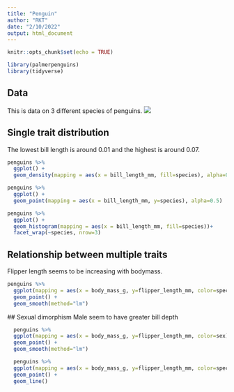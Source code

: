 ```yaml
---
title: "Penguin"
author: "RKT"
date: "2/10/2022"
output: html_document
---
```


```r
knitr::opts_chunk$set(echo = TRUE)
```

```r

library(palmerpenguins) 
library(tidyverse)
```

## Data
This is data on 3 different species of penguins.
![](culmen_depth.png)




## Single trait distribution
The lowest bill length is around 0.01 and the highest is around 0.07.

```r
penguins %>%
  ggplot() +
  geom_density(mapping = aes(x = bill_length_mm, fill=species), alpha=0.5)

```


```r
penguins %>%
  ggplot() +
  geom_point(mapping = aes(x = bill_length_mm, y=species), alpha=0.5)

```

```r
penguins %>%
  ggplot() +
  geom_histogram(mapping = aes(x = bill_length_mm, fill=species))+
  facet_wrap(~species, nrow=3)
```


## Relationship between multiple traits
Flipper length seems to be increasing with bodymass.

```r
penguins %>%
  ggplot(mapping = aes(x = body_mass_g, y=flipper_length_mm, color=species)) +
  geom_point() +
  geom_smooth(method="lm")
```
  

  ## Sexual dimorphism
  Male seem to have greater bill depth
  
```r
  penguins %>%
  ggplot(mapping = aes(x = body_mass_g, y=flipper_length_mm, color=sex)) +
  geom_point() +
  geom_smooth(method="lm")

```


```r
  penguins %>%
  ggplot(mapping = aes(x = body_mass_g, y=flipper_length_mm, color=species)) +
  geom_point() +
  geom_line()

```
  
